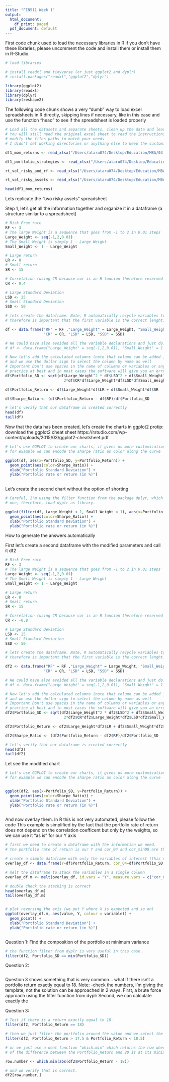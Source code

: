 ```yaml
---
title: "FIN511 Week 1"
output:
  html_document:
    df_print: paged
  pdf_document: default
---
```


First code chunk used to load the necessary libraries in R
if you don't have these libraries, please uncomment the code and install them or install them in R-Studio.

```r
# load libraries

# install readxl and tidyverse (or just ggplot2 and dyplr)
# install.packages("readxl","ggplot2","dplyr")

library(ggplot2)
library(readxl)
library(dplyr)
library(reshape2)
```

The following code chunk shows a very "dumb" way to load excel spreadsheets in R directly, skipping lines
if necessary, like in this case and use the function "head" to see if the spreadsheet is loaded properly


```r
# Load all the datasets and separate sheets, clean up the data and leave a single row for column names.
# You will still need the original excel sheet to read the instructions at the top or additional informations
# modify the files paths to match your needs
# I didn't set working directories or anything else to keep the customization to a minimum

df1_mom_returns <- read_xlsx("/Users/ataru074/Desktop/Education/MBA/03 2020 Fall/FIN511 Investments/213722-XLS-ENG.xlsx", sheet = 2, skip = 2)

df1_portfolio_strategies <- read_xlsx("/Users/ataru074/Desktop/Education/MBA/03 2020 Fall/FIN511 Investments/213722-XLS-ENG.xlsx", sheet = 3, skip = 3)

rt_vol_risky_and_rf <- read_xlsx("/Users/ataru074/Desktop/Education/MBA/03 2020 Fall/FIN511 Investments/Return-Volatility-EXAMPLES.xlsx", sheet = 1, skip = 1)

rt_vol_risky_assets <- read_xlsx("/Users/ataru074/Desktop/Education/MBA/03 2020 Fall/FIN511 Investments/Return-Volatility-EXAMPLES.xlsx", sheet = 2, skip = 1)

head(df1_mom_returns)
```
Lets replicate the "two risky assets" spreadsheet

Step 1, let's get all the information together and organize it in a dataframe (a structure similar to a spreadsheet)
```r
# Risk Free rate
RF <- 3
# The large Weight is a sequence that goes from -1 to 2 in 0.01 steps
Large_Weight <- seq(-1,2,0.01)
# The Small Weight is simply 1 - Large Weight
Small_Weight <- 1 - Large_Weight

# Large return
LR <- 8
# Small return
SR <- 15

# Correlation (using CR because cor is an R funcion therefore reserved word)
CR <- 0.4

# Large Standard Deviation
LSD <- 25
# Small Standard Deviation 
SSD <- 50

# lets create the dataframe. Note, R automatically recycle variables to fit the lenght of the dataframe
# therefore is important that the first variable is the correct lenght.

df <- data.frame("RF" = RF ,"Large_Weight" = Large_Weight, "Small_Weight" = Small_Weight, "LR" = LR, "SR" = SR,
                 "CR" = CR, "LSD" = LSD, "SSD" = SSD)

# We could have also avoided all the variable declarations and just do:
# df <- data.frame("Large_Weight" = seq(-1,2,0.01), "Small_Weight" = 1 - seq(-1,2,0.01), "LR" = 8)

# Now let's add the calculated columns (note that column can be added just using df "$" name_of_the_column)
# and we use the dollar sign to select the column by name as well
# Important Don't use spaces in the name of columns or variables or anything in general, it's just bad 
# practice at best and in most cases the software will give you an error
df$Portfolio_SD <- sqrt(df$Large_Weight^2 * df$LSD^2 + df$Small_Weight^2 * df$SSD^2 + 
                          2*df$CR*df$Large_Weight*df$LSD*df$Small_Weight*df$SSD)

df$Portfolio_Return <- df$Large_Weight*df$LR + df$Small_Weight*df$SR

df$Sharpe_Ratio <- (df$Portfolio_Return - df$RF)/df$Portfolio_SD

# let's verify that our dataframe is created correctly
head(df)
tail(df)
```

Now that the data has been created, let's create the charts in ggplot2
protip: download the ggplot2 cheat sheet https://rstudio.com/wp-content/uploads/2015/03/ggplot2-cheatsheet.pdf

```r
# Let's use GGPLOT to create our charts, it gives us more customization abilities
# for example we can encode the sharpe ratio as color along the curve

ggplot(df, aes(x=Portfolio_SD, y=Portfolio_Return)) +
  geom_point(aes(color=Sharpe_Ratio)) +
  xlab("Portfolio Standard Deviation") +
  ylab("Portfolio rate or return (in %)")
  
```

Let's create the second chart without the option of shorting
```r
# Careful, I'm using the filter function from the package dplyr, which is different from the standard
# one, therefore, load dyplr as library.

ggplot(filter(df, Large_Weight < 1, Small_Weight < 1), aes(x=Portfolio_SD, y=Portfolio_Return)) +
  geom_point(aes(color=Sharpe_Ratio)) +
  xlab("Portfolio Standard Deviation") +
  ylab("Portfolio rate or return (in %)")
```

How to generate the answers automatically

First let's create a second dataframe with the modified parameters and call it df2
```r
# Risk Free rate
RF <- 3
# The large Weight is a sequence that goes from -1 to 2 in 0.01 steps
Large_Weight <- seq(-1,2,0.01)
# The Small Weight is simply 1 - Large Weight
Small_Weight <- 1 - Large_Weight

# Large return
LR <- 8
# Small return
SR <- 15

# Correlation (using CR because cor is an R funcion therefore reserved word)
CR <- -0.8

# Large Standard Deviation
LSD <- 25
# Small Standard Deviation 
SSD <- 50

# lets create the dataframe. Note, R automatically recycle variables to fit the lenght of the dataframe
# therefore is important that the first variable is the correct lenght.

df2 <- data.frame("RF" = RF ,"Large_Weight" = Large_Weight, "Small_Weight" = Small_Weight, "LR" = LR, "SR" = SR,
                 "CR" = CR, "LSD" = LSD, "SSD" = SSD)

# We could have also avoided all the variable declarations and just do:
# df <- data.frame("Large_Weight" = seq(-1,2,0.01), "Small_Weight" = 1 - seq(-1,2,0.01), "LR" = 8)

# Now let's add the calculated columns (note that column can be added just using df "$" name_of_the_column)
# and we use the dollar sign to select the column by name as well
# Important Don't use spaces in the name of columns or variables or anything in general, it's just bad 
# practice at best and in most cases the software will give you an error
df2$Portfolio_SD <- sqrt(df2$Large_Weight^2 * df2$LSD^2 + df2$Small_Weight^2 * df2$SSD^2 + 
                          2*df2$CR*df2$Large_Weight*df2$LSD*df2$Small_Weight*df2$SSD)

df2$Portfolio_Return <- df2$Large_Weight*df2$LR + df2$Small_Weight*df2$SR

df2$Sharpe_Ratio <- (df2$Portfolio_Return - df2$RF)/df2$Portfolio_SD

# let's verify that our dataframe is created correctly
head(df2)
tail(df2)
```

Let see the modified chart

```r
# Let's use GGPLOT to create our charts, it gives us more customization abilities
# for example we can encode the sharpe ratio as color along the curve


ggplot(df2, aes(x=Portfolio_SD, y=Portfolio_Return)) +
  geom_point(aes(color=Sharpe_Ratio)) +
  xlab("Portfolio Standard Deviation") +
  ylab("Portfolio rate or return (in %)")
  
```
And now overlay them. In R this is not very automated, please follow the code
This example is simplified by the fact that the portfolio rate of return does not depend on 
the correlation coefficent but only by the weights, so we can use it "as is" for our Y axis

```r
# first we need to create a dataframe with the information we need. 
# the portfolio rate of return is our Y and cor_04 and cor_min08 are the standard deviations

# create a simple dataframe with only the variables of interest (this step is not necessary but it is easier to verify)
overlay_df <- data.frame(Y=df$Portfolio_Return, cor_04=df$Portfolio_SD, cor_min08=df2$Portfolio_SD)

# melt the dataframe to stack the variables in a single column
overlay_df.m <- melt(overlay_df, id.vars = "Y", measure.vars = c("cor_04", "cor_min08"))

# double check the stacking is correct 
head(overlay_df.m)
tail(overlay_df.m)


# plot reversing the axis (we put Y where X is expected and so on)
ggplot(overlay_df.m, aes(value, Y, colour = variable)) + 
  geom_point() + 
  xlab("Portfolio Standard Deviation") +
  ylab("Portfolio rate or return (in %)")
```

```r

```

Question 1: Find the composition of the portfolio at minimum variance 
```r
# the function filter from dyplr is very useful in this case. 
filter(df2, Portfolio_SD == min(Portfolio_SD))

```

Question 2: 
```r

```

Question 3 shows something that is very common... what if there isn't a portfolio return exactly equal to 18.
Note: -check the numbers, I'm giving the template, not the solution
can be approached in 2 ways. First, a brute force approach using the filter function from dyplr
Second, we can calculate exactly the 

Question 3:
```r
# Test if there is a return exactly equal to 18.
filter(df2, Portfolio_Return == 18)

# then we just filter the portfolio around the value and we select the correct row
filter(df2, Portfolio_Return > 17.5 & Portfolio_Return < 18.5)

# or we just use a neat function "which.min" which returns the row where the absolute value
# of the difference between the Portfolio_Return and 20 is at its minimum

row.number <- which.min(abs(df2$Portfolio_Return - 18))

# and we verify that is correct.
df2[row.number,]

```



```r
```

```r

```